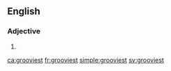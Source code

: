 ==English==

===Adjective===
{{head|en|adjective superlative form}}

# {{en-superlative of|groovy}}

[[ca:grooviest]]
[[fr:grooviest]]
[[simple:grooviest]]
[[sv:grooviest]]